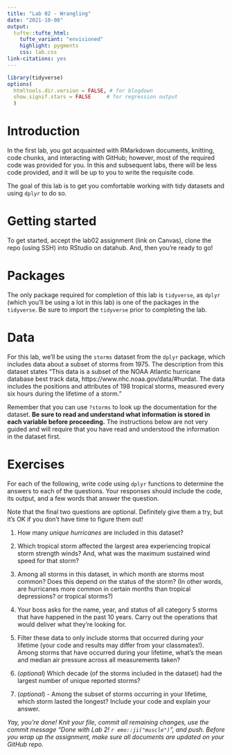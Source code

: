 ```yaml
---
title: "Lab 02 - Wrangling"
date: "2021-10-08"
output: 
  tufte::tufte_html:
    tufte_variant: "envisioned"
    highlight: pygments
    css: lab.css
link-citations: yes
---
```


```r
library(tidyverse)
options(
  htmltools.dir.version = FALSE, # for blogdown
  show.signif.stars = FALSE     # for regression output
  )
```

# Introduction

In the first lab, you got acquainted with RMarkdown documents, knitting, code chunks, and interacting with GitHub; however, most of the required code was provided for you. In this and subsequent labs, there will be less code provided, and it will be up to you to write the requisite code. 

The goal of this lab is to get you comfortable working with tidy datasets and using `dplyr` to do so. 

# Getting started

To get started, accept the lab02 assignment (link on Canvas), clone the repo (using SSH) into RStudio on datahub. And, then you're ready to go!

# Packages

The only package required for completion of this lab is `tidyverse`, as `dplyr` (which you'll be using a lot in this lab) is one of the packages in the `tidyverse`. Be sure to import the `tidyverse` prior to completing the lab.

# Data

For this lab, we'll be using the `storms` dataset from the `dplyr` package, which includes data about a subset of storms from 1975. The description from this dataset states "This data is a subset of the NOAA Atlantic hurricane database best track data, https://www.nhc.noaa.gov/data/#hurdat. The data includes the positions and attributes of 198 tropical storms, measured every six hours during the lifetime of a storm."

Remember that you can use `?storms` to look up the documentation for the dataset. **Be sure to read and understand what information is stored in each variable before proceeding.** The instructions below are not very guided and will require that you have read and understood the information in the dataset first.

# Exercises

For each of the following, write code using `dplyr` functions to determine the answers to each of the questions. Your responses should include the code, its output, and a few words that answer the question.

Note that the final two questions are optional. Definitely give them a try, but it's OK if you don't have time to figure them out!

1. How many *unique* *hurricanes* are included in this dataset? 

2. Which tropical storm affected the largest area experiencing tropical storm strength winds? And, what was the maximum sustained wind speed for that storm?

3. Among all storms in this dataset, in which month are storms most common? Does this depend on the status of the storm? (In other words, are hurricanes more common in certain months than tropical depressions? or tropical storms?) 

4. Your boss asks for the name, year, and status of all category 5 storms that have happened in the past 10 years. Carry out the operations that would deliver what they're looking for. 

5. Filter these data to only include storms that occurred during *your* lifetime (your code and results may differ from your classmates!). Among storms that have occurred during your lifetime, what's the mean and median air pressure across all measurements taken? 


6. (*optional*) Which decade (of the storms included in the dataset) had the largest number of unique reported storms?


7. (*optional*) - Among the subset of storms occurring in your lifetime, which storm lasted the longest? Include your code and explain your answer.

*Yay, you're done! Knit your file, commit all remaining changes, use the commit message "Done with Lab 2! `r emo::ji("muscle")`", and push. Before you wrap up the assignment, make sure all documents are updated on your GitHub repo.*

